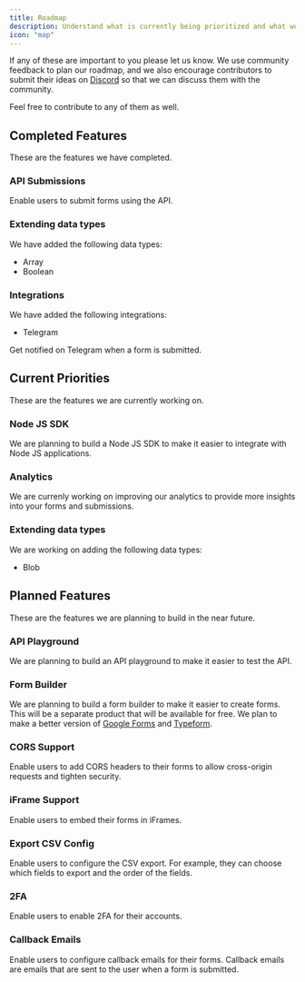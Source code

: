 ```yaml
---
title: Roadmap
description: Understand what is currently being prioritized and what we are planning to build in the near future.
icon: "map"
---
```


If any of these are important to you please let us know. We use community feedback to plan our roadmap, and we also encourage contributors to submit their ideas on [Discord](https://discord.gg/7JqfvbJ4) so that we can discuss them with the community.

Feel free to contribute to any of them as well.

## Completed Features

These are the features we have completed.

### API Submissions

Enable users to submit forms using the API.

### Extending data types

We have added the following data types:

- Array
- Boolean

### Integrations

We have added the following integrations:

- Telegram

Get notified on Telegram when a form is submitted.

## Current Priorities

These are the features we are currently working on.

### Node JS SDK

We are planning to build a Node JS SDK to make it easier to integrate with Node JS applications.

### Analytics

We are currenly working on improving our analytics to provide more insights into your forms and submissions.

### Extending data types

We are working on adding the following data types:

- Blob

## Planned Features

These are the features we are planning to build in the near future.

### API Playground

We are planning to build an API playground to make it easier to test the API.

### Form Builder

We are planning to build a form builder to make it easier to create forms. This will be a separate product that will be available for free. We plan to make a better version of [Google Forms](https://forms.google.com/) and [Typeform](https://www.typeform.com/).

### CORS Support

Enable users to add CORS headers to their forms to allow cross-origin requests and tighten security.

### iFrame Support

Enable users to embed their forms in iFrames.

### Export CSV Config

Enable users to configure the CSV export. For example, they can choose which fields to export and the order of the fields.

### 2FA

Enable users to enable 2FA for their accounts.

### Callback Emails

Enable users to configure callback emails for their forms. Callback emails are emails that are sent to the user when a form is submitted.
